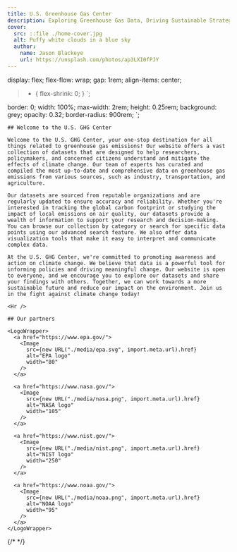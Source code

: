 ```yaml
---
title: U.S. Greenhouse Gas Center
description: Exploring Greenhouse Gas Data, Driving Sustainable Strategies through Powerful Analysis
cover:
  src: ::file ./home-cover.jpg
  alt: Puffy white clouds in a blue sky
  author:
    name: Jason Blackeye
    url: https://unsplash.com/photos/ap3LXI0fPJY
---
```



  display: flex;
  flex-flow: wrap;
  gap: 1rem;
  align-items: center;

  > * {
    flex-shrink: 0;
  }
`;

  border: 0;
  width: 100%;
  max-width: 2rem;
  height: 0.25rem;
  background: grey;
  opacity: 0.32;
  border-radius: 900rem;
`;

<Block type='wide'>
  <Prose>
  
    ## Welcome to the U.S. GHG Center

    Welcome to the U.S. GHG Center, your one-stop destination for all things related to greenhouse gas emissions! Our website offers a vast collection of datasets that are designed to help researchers, policymakers, and concerned citizens understand and mitigate the effects of climate change. Our team of experts has curated and compiled the most up-to-date and comprehensive data on greenhouse gas emissions from various sources, such as industry, transportation, and agriculture.
    
    Our datasets are sourced from reputable organizations and are regularly updated to ensure accuracy and reliability. Whether you're interested in tracking the global carbon footprint or studying the impact of local emissions on air quality, our datasets provide a wealth of information to support your research and decision-making. You can browse our collection by category or search for specific data points using our advanced search feature. We also offer data visualization tools that make it easy to interpret and communicate complex data.

    At the U.S. GHG Center, we're committed to promoting awareness and action on climate change. We believe that data is a powerful tool for informing policies and driving meaningful change. Our website is open to everyone, and we encourage you to explore our datasets and share your findings with others. Together, we can work towards a more sustainable future and reduce our impact on the environment. Join us in the fight against climate change today!

    <Hr />

    ## Our partners

    <LogoWrapper>
      <a href="https://www.epa.gov/">
        <Image
          src={new URL("./media/epa.svg", import.meta.url).href}
          alt="EPA logo"
          width="80"
        />
      </a>

      <a href="https://www.nasa.gov/">
        <Image
          src={new URL("./media/nasa.png", import.meta.url).href}
          alt="NASA logo"
          width="105"
        />
      </a>

      <a href="https://www.nist.gov/">
        <Image
          src={new URL("./media/nist.png", import.meta.url).href}
          alt="NIST logo"
          width="250"
        />
      </a>

      <a href="https://www.noaa.gov/">
        <Image
          src={new URL("./media/noaa.png", import.meta.url).href}
          alt="NOAA logo"
          width="95"
        />
      </a>
    </LogoWrapper>
  </Prose>
</Block>

{/* <FeaturedDiscoveries /> */}